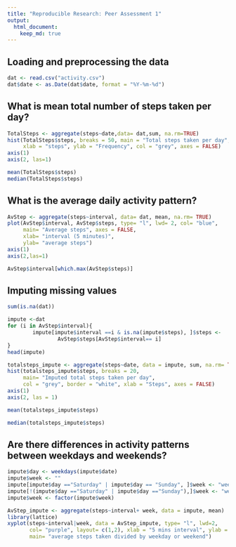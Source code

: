 ```yaml
---
title: "Reproducible Research: Peer Assessment 1"
output: 
  html_document:
    keep_md: true
---
```



## Loading and preprocessing the data
```r
dat <- read.csv("activity.csv")
dat$date <- as.Date(dat$date, format = "%Y-%m-%d")
```


## What is mean total number of steps taken per day?
```r
TotalSteps <- aggregate(steps~date,data= dat,sum, na.rm=TRUE)
hist(TotalSteps$steps, breaks = 50, main = "Total steps taken per day", 
     xlab = "steps", ylab = "Frequency", col = "grey", axes = FALSE)
axis(1)
axis(2, las=1)

mean(TotalSteps$steps)
median(TotalSteps$steps)
```


## What is the average daily activity pattern?
```r
AvStep <- aggregate(steps~interval, data= dat, mean, na.rm= TRUE)
plot(AvStep$interval, AvStep$steps, type= "l", lwd= 2, col= "blue",
     main= "Average steps", axes = FALSE,
     xlab= "interval (5 minutes)",
     ylab= "average steps")
axis(1)
axis(2,las=1)

AvStep$interval[which.max(AvStep$steps)]
```


## Imputing missing values
```r
sum(is.na(dat))

impute <-dat
for (i in AvStep$interval){
        impute[impute$interval ==i & is.na(impute$steps), ]$steps <- 
                AvStep$steps[AvStep$interval== i]
}
head(impute)

totalsteps_impute <- aggregate(steps~date, data = impute, sum, na.rm= TRUE)
hist(totalsteps_impute$steps, breaks = 20, 
     main= "Imputed total steps taken per day", 
     col = "grey", border = "white", xlab = "Steps", axes = FALSE)
axis(1)
axis(2, las = 1)

mean(totalsteps_impute$steps)

median(totalsteps_impute$steps)
```


## Are there differences in activity patterns between weekdays and weekends?
```r
impute$day <- weekdays(impute$date)
impute$week <- ""
impute[impute$day =="Saturday" | impute$day == "Sunday", ]$week <- "weekend"
impute[!(impute$day =="Saturday" | impute$day =="Sunday"),]$week <- "weekday"
impute$week <- factor(impute$week)

AvStep_impute <- aggregate(steps~interval+ week, data = impute, mean)
library(lattice)
xyplot(steps~interval|week, data = AvStep_impute, type= "l", lwd=2,
       col= "purple", layout= c(1,2), xlab = "5 mins interval", ylab = "average number of steps", 
       main= "average steps taken divided by weekday or weekend")
```



